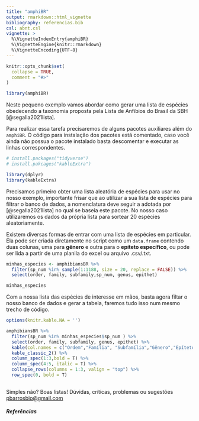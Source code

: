 ```yaml
---
title: "amphiBR"
output: rmarkdown::html_vignette
bibliography: referencias.bib
csl: abnt.csl
vignette: >
  %\VignetteIndexEntry{amphiBR}
  %\VignetteEngine{knitr::rmarkdown}
  %\VignetteEncoding{UTF-8}
---
```


```r
knitr::opts_chunk$set(
  collapse = TRUE,
  comment = "#>"
)
```

```r
library(amphiBR)
```

Neste pequeno exemplo vamos abordar como gerar uma lista de espécies obedecendo a taxonomia proposta pela Lista de Anfíbios do Brasil da SBH  [@segalla2021lista].

Para realizar essa tarefa precisaremos de alguns pacotes auxiliares além do `amphiBR`. O código para instalação dos pacotes está comentado, caso você ainda não possua o pacote instalado basta descomentar e executar as linhas correspondentes.

```r
# install.packages("tidyverse")
# install.pakcages("kableExtra")

library(dplyr)
library(kableExtra)
```

Precisamos primeiro obter uma lista aleatória de espécies para usar no nosso exemplo, importante frisar que ao utilizar a sua lista de espécies para filtrar o banco de dados, a nomenclatura deve seguir a adotada por [@segalla2021lista] no qual se baseia este pacote. No nosso caso utilizaremos os dados da própria lista para sortear 20 espécies aleatoriamente.

Existem diversas formas de entrar com uma lista de espécies em particular. Ela pode ser criada diretamente no script como um `data.frame` contendo duas colunas, uma para **gênero** e outra para o **epíteto específico**, ou pode ser lida a partir de uma planila do excel ou arquivo .csv/.txt. 

```r
minhas_especies <- amphibiansBR %>%
  filter(sp_num %in% sample(1:1188, size = 20, replace = FALSE)) %>%
  select(order, family, subfamily,sp_num, genus, epithet)

minhas_especies
```

Com a nossa lista das espécies de interesse em mãos, basta agora filtar o nosso banco de dados e gerar a tabela, faremos tudo isso num mesmo trecho de código.

```r
options(knitr.kable.NA = '')

amphibiansBR %>%
  filter(sp_num %in% minhas_especies$sp_num ) %>%
  select(order, family, subfamily, genus, epithet) %>%
  kable(col.names = c("Ordem","Família", "Subfamília","Gênero","Epíteto Específico")) %>%
  kable_classic_2() %>%
  column_spec(1:3,bold = T) %>%
  column_spec(4:5, italic = T) %>%
  collapse_rows(columns = 1:3, valign = "top") %>%
  row_spec(0, bold = T)
  
```

Simples não? Boas listas! Dúvidas, críticas, problemas ou sugestões <pbarrosbio@gmail.com>



##### Referências

<div id="refs"></div>
